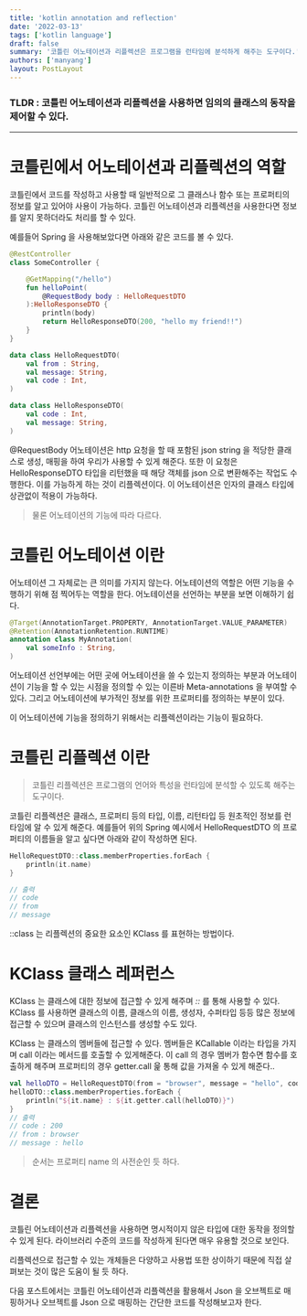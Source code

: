 ```yaml
---
title: 'kotlin annotation and reflection'
date: '2022-03-13'
tags: ['kotlin language']
draft: false
summary: '코틀린 어노테이션과 리플렉션은 프로그램을 런타임에 분석하게 해주는 도구이다.'
authors: ['manyang']
layout: PostLayout
---
```


### TLDR : 코틀린 어노테이션과 리플렉션을 사용하면 임의의 클래스의 동작을 제어할 수 있다.

---

# 코틀린에서 어노테이션과 리플렉션의 역할

코틀린에서 코드를 작성하고 사용할 때 일반적으로 그 클래스나 함수 또는 프로퍼티의 정보를 알고 있어야 사용이 가능하다.
코틀린 어노테이션과 리플렉션을 사용한다면 정보를 알지 못하더라도 처리를 할 수 있다.

예를들어 Spring 을 사용해보았다면 아래와 같은 코드를 볼 수 있다.

```kotlin
@RestController
class SomeController {

    @GetMapping("/hello")
    fun helloPoint(
        @RequestBody body : HelloRequestDTO
    ):HelloResponseDTO {
        println(body)
        return HelloResponseDTO(200, "hello my friend!!")
    }
}

data class HelloRequestDTO(
    val from : String,
    val message: String,
    val code : Int,
)

data class HelloResponseDTO(
    val code : Int,
    val message: String,
)
```

@RequestBody 어노테이션은 http 요청을 할 때 포함된 json string 을 적당한 클래스로 생성, 매핑을 하여 우리가 사용할 수 있게 해준다.
또한 이 요청은 HelloResponseDTO 타입을 리턴했을 때 해당 객체를 json 으로 변환해주는 작업도 수행한다. 이를 가능하게 하는 것이 리플렉션이다.
이 어노테이션은 인자의 클래스 타입에 상관없이 적용이 가능하다.

> 물론 어노테이션의 기능에 따라 다르다.

# 코틀린 어노테이션 이란

어노테이션 그 자체로는 큰 의미를 가지지 않는다.
어노테이션의 역할은 어떤 기능을 수행하기 위해 점 찍어두는 역할을 한다.
어노테이션을 선언하는 부분을 보면 이해하기 쉽다.

```kotlin
@Target(AnnotationTarget.PROPERTY, AnnotationTarget.VALUE_PARAMETER)
@Retention(AnnotationRetention.RUNTIME)
annotation class MyAnnotation(
    val someInfo : String,
)
```

어노테이션 선언부에는 어떤 곳에 어노테이션을 쓸 수 있는지 정의하는 부분과 어노테이션이 기능을 할 수 있는 시점을 정의할 수 있는
이른바 Meta-annotations 을 부여할 수 있다. 그리고 어노테이션에 부가적인 정보를 위한 프로퍼티를 정의하는 부분이 있다.

이 어노테이션에 기능을 정의하기 위해서는 리플렉션이라는 기능이 필요하다.

# 코틀린 리플렉션 이란

> 코틀린 리플렉션은 프로그램의 언어와 특성을 런타임에 분석할 수 있도록 해주는 도구이다.

코틀린 리플렉션은 클래스, 프로퍼티 등의 타입, 이름, 리턴타입 등 원초적인 정보를 런타임에 알 수 있게 해준다.
예를들어 위의 Spring 예시에서 HelloRequestDTO 의 프로퍼티의 이름들을 알고 싶다면 아래와 같이 작성하면 된다.

```kotlin
HelloRequestDTO::class.memberProperties.forEach {
    println(it.name)
}

// 출력
// code
// from
// message
```

::class 는 리플렉션의 중요한 요소인 KClass 를 표현하는 방법이다.

# KClass 클래스 레퍼런스

KClass 는 클래스에 대한 정보에 접근할 수 있게 해주며 _::_ 를 통해 사용할 수 있다.
KClass 를 사용하면 클래스의 이름, 클래스의 이름, 생성자, 수퍼타입 등등 많은 정보에 접근할 수 있으며 클래스의 인스턴스를 생성할 수도 있다.

KClass 는 클래스의 멤버들에 접근할 수 있다.
멤버들은 KCallable 이라는 타입을 가지며 call 이라는 메서드를 호출할 수 있게해준다.
이 call 의 경우 멤버가 함수면 함수를 호출하게 해주며 프로퍼티의 경우 getter.call 읉 통해 값을 가져올 수 있게 해준다..

```kotlin
val helloDTO = HelloRequestDTO(from = "browser", message = "hello", code = 200)
helloDTO::class.memberProperties.forEach {
    println("${it.name} : ${it.getter.call(helloDTO)}")
}
// 출력
// code : 200
// from : browser
// message : hello
```

> 순서는 프로퍼티 name 의 사전순인 듯 하다.

# 결론

코틀린 어노테이션과 리플렉션을 사용하면 명시적이지 않은 타입에 대한 동작을 정의할 수 있게 된다.
라이브러리 수준의 코드를 작성하게 된다면 매우 유용할 것으로 보인다.

리플렉션으로 접근할 수 있는 개체들은 다양하고 사용법 또한 상이하기 때문에 직접 살펴보는 것이 많은 도움이 될 듯 하다.

다음 포스트에서는 코틀린 어노테이션과 리플렉션을 활용해서 Json 을 오브젝트로 매핑하거나 오브젝트를 Json 으로 매핑하는
간단한 코드를 작성해보고자 한다.
